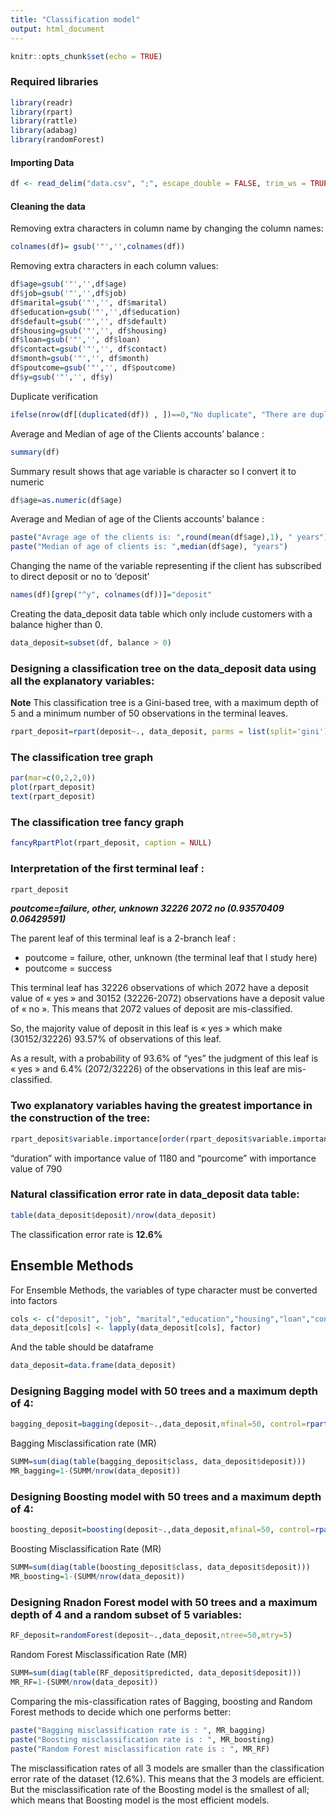 ```yaml
---
title: "Classification model"
output: html_document
---
```


```r
knitr::opts_chunk$set(echo = TRUE)
```

### Required libraries

```r
library(readr)
library(rpart)
library(rattle)
library(adabag)
library(randomForest)
```

#### Importing Data

```r
df <- read_delim("data.csv", ";", escape_double = FALSE, trim_ws = TRUE)
```

#### Cleaning the data

Removing extra characters in column name by changing the column names:

```r
colnames(df)= gsub('"','',colnames(df))
```

Removing extra characters in each column values:

```r
df$age=gsub('"','',df$age)
df$job=gsub('"','',df$job)
df$marital=gsub('"','', df$marital)
df$education=gsub('"','',df$education)
df$default=gsub('"','', df$default)
df$housing=gsub('"','', df$housing)
df$loan=gsub('"','', df$loan)
df$contact=gsub('"','', df$contact)
df$month=gsub('"','', df$month)
df$poutcome=gsub('"','', df$poutcome)
df$y=gsub('"','', df$y)
```

Duplicate verification
```r
ifelse(nrow(df[(duplicated(df)) , ])==0,"No duplicate", "There are duplicated in the table")
```

Average and Median of age of the Clients accounts' balance :
```r
summary(df)
```
Summary result shows that age variable is character so I convert it to numeric
```r
df$age=as.numeric(df$age)
```

Average and Median of age of the Clients accounts' balance :
```r
paste("Avrage age of the clients is: ",round(mean(df$age),1), " years")
paste("Median of age of clients is: ",median(df$age), "years")
```

Changing the name of the variable representing if the client has subscribed to direct deposit or no to ‘deposit’
```r
names(df)[grep("^y", colnames(df))]="deposit"
```

Creating the data_deposit data table which only include customers with a balance higher than 0.
```r
data_deposit=subset(df, balance > 0)
```

### Designing a classification tree on the data_deposit data using all the explanatory variables:
**Note** This classification tree is a Gini-based tree, with a maximum depth of 5 and a minimum number of 50 observations in the terminal leaves.
```r
rpart_deposit=rpart(deposit~., data_deposit, parms = list(split='gini'), control=list(maxdepth=5, minsplit=50) , method ='class')
```

### The classification tree graph
```r
par(mar=c(0,2,2,0))
plot(rpart_deposit)
text(rpart_deposit)
```

### The classification tree fancy graph
```r
fancyRpartPlot(rpart_deposit, caption = NULL)
```

### Interpretation of the first terminal leaf :
```r
rpart_deposit
```

___poutcome=failure, other, unknown 32226 2072 no (0.93570409 0.06429591)___

 The parent leaf of this terminal leaf is a 2-branch leaf :
 
 -	poutcome = failure, other, unknown (the terminal leaf that I study here)
 -	poutcome = success

This terminal leaf has 32226 observations of which 2072 have a deposit value of « yes » and 30152 (32226-2072) observations have a deposit value of « no ». This means that 2072 values of deposit are mis-classified.

So, the majority value of deposit in this leaf is « yes » which make (30152/32226) 93.57% of observations of this leaf.

As a result, with a probability of 93.6% of "yes" the judgment of this leaf is « yes » and 6.4% (2072/32226) of the observations in this leaf are mis-classified.

### Two explanatory variables having the greatest importance in the construction of the tree:
```r
rpart_deposit$variable.importance[order(rpart_deposit$variable.importance, decreasing = TRUE)]
```

"duration" with importance value of 1180 and "pourcome" with importance value of 790

### Natural classification error rate in data_deposit data table:
```r
table(data_deposit$deposit)/nrow(data_deposit)
```
The classification error rate is __12.6%__

## Ensemble Methods
For Ensemble Methods, the variables of type character must be converted into factors
```r
cols <- c("deposit", "job", "marital","education","housing","loan","contact","month","poutcome","default")
data_deposit[cols] <- lapply(data_deposit[cols], factor)
```
And the table should be dataframe
```r
data_deposit=data.frame(data_deposit)
```

### Designing Bagging model with 50 trees and a maximum depth of 4:
```r
bagging_deposit=bagging(deposit~.,data_deposit,mfinal=50, control=rpart.control(maxdepth=4))
```
Bagging Misclassification rate (MR)
```r
SUMM=sum(diag(table(bagging_deposit$class, data_deposit$deposit)))
MR_bagging=1-(SUMM/nrow(data_deposit))
```

### Designing Boosting model with 50 trees and a maximum depth of 4:
```r
boosting_deposit=boosting(deposit~.,data_deposit,mfinal=50, control=rpart.control(maxdepth=4))
```
Boosting Misclassification Rate (MR)
```r
SUMM=sum(diag(table(boosting_deposit$class, data_deposit$deposit)))
MR_boosting=1-(SUMM/nrow(data_deposit))
```

### Designing Rnadon Forest model with 50 trees and a maximum depth of 4 and a random subset of 5 variables:
```r
RF_deposit=randomForest(deposit~.,data_deposit,ntree=50,mtry=5)
```
Random Forest Misclassification Rate (MR)
```r
SUMM=sum(diag(table(RF_deposit$predicted, data_deposit$deposit)))
MR_RF=1-(SUMM/nrow(data_deposit))
```

Comparing the mis-classification rates of Bagging, boosting and Random Forest methods to decide which one performs better:
```r
paste("Bagging misclassification rate is : ", MR_bagging)
paste("Boosting misclassification rate is : ", MR_boosting)
paste("Random Forest misclassification rate is : ", MR_RF)
```
The misclassification rates of all 3 models are smaller than the classification error rate of the dataset (12.6%). This means that the 3 models are efficient. But the misclassification rate of the Boosting model is the smallest of all; which means that Boosting model is the most efficient models.